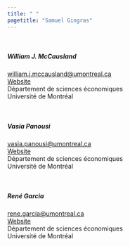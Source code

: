 ```yaml
---
title: " "
pagetitle: "Samuel Gingras"
---
```


<link rel="stylesheet" href="styles.css" type= "text/css">
<link rel="stylesheet" href="site_libs/academicons-1.9.1/css/academicons.min.css"/>

&nbsp;

##### William J. McCausland
<william.j.mccausland@umontreal.ca>  
[Website](https://mccauslw.github.io)  
Département de sciences économiques  
Université de Montréal  


&nbsp;

##### Vasia Panousi
<vasia.panousi@umontreal.ca>  
[Website](https://sites.google.com/site/panousi/)  
Département de sciences économiques  
Université de Montréal  

&nbsp;

##### René Garcia
<rene.garcia@umontreal.ca>  
[Website](https://myrenegarcia.com)  
Département de sciences économiques  
Université de Montréal  
